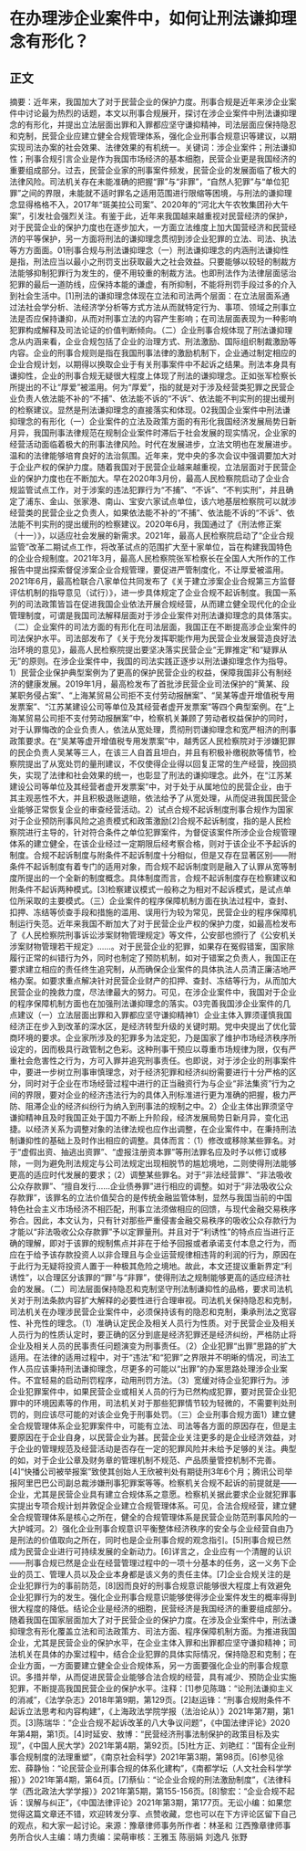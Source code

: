 # 在办理涉企业案件中，如何让刑法谦抑理念有形化？
## 正文
摘要：近年来，我国加大了对于民营企业的保护力度。刑事合规是近年来涉企业案件中讨论最为热烈的话题，本文以刑事合规展开，探讨在涉企业案件中刑法谦抑理念的有形化，并提出立法层面出罪和入罪都应坚守谦抑精神，司法层面应保持隐忍和克制，民营企业应建立健全合规管理体系，强化企业刑事合规意识等建议，以期实现司法办案的社会效果、法律效果的有机统一。关键词：涉企业案件；刑法谦抑性；刑事合规引言企业是作为我国市场经济的基本细胞，民营企业更是我国经济的重要组成部分。过去，民营企业家的刑事案件频发，民营企业的发展面临了极大的法律风险。司法机关存在未能准确的把握“罪”与“非罪”，“自然人犯罪”与“单位犯罪”之间的界限，未能就不适时罪名之适用范围进行限缩等困境，与刑法的谦抑理念显得格格不入，2017年“斑美拉公司案”、2020年的“河北大午农牧集团孙大午案”，引发社会强烈关注。有鉴于此，近年来我国越来越重视对民营经济的保护，对于民营企业的保护力度也在逐步加大，一方面立法维度上加大国营经济和民营经济的平等保护，另一方面将刑法的谦抑理念贯彻到涉企业犯罪的立法、司法、执法等方方面面。01刑事合规与刑法谦抑理念（一）刑法谦抑理念的内涵刑法谦抑性是指，刑法应当以最小之刑罚支出获取最大之社会效益。只要能够以较轻的制裁方法能够抑制犯罪行为发生的，便不用较重的制裁方法。也即刑法作为法律层面惩治犯罪的最后一道防线，应保持本能的谦虚，有所抑制，不能将刑罚手段过多的介入到社会生活中。[1]刑法的谦抑理念体现在立法和司法两个层面：在立法层面系通过法社会学分析、法经济学分析等方式方法从而就特定行为、事项、领域之刑事立法是否应保持谦抑，从而对刑事立法的内容产生影响；在司法层面表现为一种影响犯罪构成解释及司法论证的价值判断倾向。（二）企业刑事合规体现了刑法谦抑理念从内涵来看，企业合规包括了企业的治理方式、刑法激励、国际组织制裁激励等内容。企业的刑事合规则是指在我国刑事法律的激励机制下，企业通过制定相应的企业合规计划，以期得以换取企业于有关刑事案件中不起诉之结果。刑法本身具有谦抑性，企业的刑事合规无疑很大程度上体现了刑法的谦抑理念。正如张军检察长所提出的不让“厚爱”被滥用。何为“厚爱”，指的就是对于涉及经营类犯罪之民营企业负责人依法能不补的“不捕”、依法能不诉的“不诉”、依法能不判实刑的提出缓刑的检察建议。显然是刑法谦抑理念的直接落实和体现。02我国企业案件中刑法谦抑理念的有形化（一）企业案件的立法及政策方面的有形化我国经济发展局势日新月异，我国刑事法律规范在规制企业案件时滞后于社会发展的现实情况，企业家的经营活动面临着极大的刑事法律风险。时代在发展进步，立法文明也在发展进步。温和的法律能够培育良好的法治氛围。近年来，党中央的多次会议中强调要加大对于企业产权的保护力度。随着我国对于民营企业越来越重视，立法层面对于民营企业的保护力度也在不断加大。早在2020年3月份，最高人民检察院启动了企业合规监管试点工作，对于涉案的违法犯罪行为“不捕”、“不诉”、“不判实刑”，并且确定了浦东、金山、张家港、南山、宝安六家试点单位，该六地基层检察院可以就涉经营类的民营企业之负责人，如果依法能不补的“不捕”、依法能不诉的“不诉”、依法能不判实刑的提出缓刑的检察建议。2020年6月，我国通过了《刑法修正案（十一）》，以适应社会发展的新需求。2021年，最高人民检察院启动了“企业合规监管”改革二期试点工作，将改革试点的范围扩大至十家单位，旨在构建我国特色的企业合规制度。2021年3月，最高人民检察院张军检察长在全国人大所作的工作报告中提出探索督促涉案企业合规管理，要促进严管制度化，不让厚爱被滥用。2021年6月，最高检联合八家单位共同发布了《关于建立涉案企业合规第三方监督评估机制的指导意见（试行）》，进一步具体规定了企业合规不起诉制度。我国一系列的司法政策皆旨在促进我国企业依法开展合规经营，从而建立健全现代化的企业管理制度，可谓是我国司法解释层面对于涉企业案件对刑法谦抑理念的具体落实。（二）企业案件的司法方面的有形化在司法层面，我国正在不断提高涉企业案件的司法保护水平。司法部发布了《关于充分发挥职能作用为民营企业发展营造良好法治环境的意见》，最高人民检察院提出要坚决落实民营企业“无罪推定”和“疑罪从无”的原则。在涉企业案件中，我国的司法实践正逐步以刑法谦抑理念作为指导。1）民营企业保护典型案例为了更高的保护民营企业的权益，保障我国非公有制经济的健康发展。2019年1月，最高检发布了首批涉民营企业司法保护的“黄某、段某职务侵占案”、“上海某贸易公司拒不支付劳动报酬案”、“吴某等虚开增值税专用发票案”、“江苏某建设公司等单位及其经营者虚开发票案”等四个典型案例。在“上海某贸易公司拒不支付劳动报酬案”中，检察机关兼顾了劳动者权益保护的同时，对于认罪悔改的企业负责人，依法从宽处理，贯彻刑罚谦抑理念和宽严相济的刑事政策要求。在“吴某等虚开增值税专用发票案”中，越秀区人民检察院对于涉嫌犯罪的民企负责人吴某等三人，在该三人自首且坦白，并且有积极补缴税款等情节，检察院提出了从宽处罚的量刑建议，不仅使得企业得以回复正常的生产经营，挽回损失，实现了法律和社会效果的统一，也彰显了刑法的谦抑理念。此外，在“江苏某建设公司等单位及其经营者虚开发票案”中，对于处于从属地位的民营企业，由于其主观恶性不大，并且积极退账退赔，依法给予了从宽处理，从而促进我国民营企业能够正常恢复企业的审查经营活动。2）试点合规不起诉制度刑事合规作为国家对于企业预防刑事风险之追责模式和政策激励[2]合规不起诉制度，指的是人民检察院进行主导的，针对符合条件之单位犯罪案件，为督促该案件所涉企业合规管理体系的建立健全，在该企业经过一定期限后经考察合格，则对于该企业不予起诉的制度。合规不起诉制度与附条件不起诉制度十分相似，但是又存在显著区别——附条件不起诉制度有着专门的适用对象，而合规不起诉制度则是融入了认罪从宽等制度所提出的一个全新的制度概念。具体制度而言，合规不起诉制度存在检察建议和附条件不起诉两种模式。[3]检察建议模式一般称之为相对不起诉模式，是试点单位所采取的主要模式。（三）企业案件的程序保障机制方面在执法过程中，查封、扣押、冻结等侦查手段和措施的滥用、误用行为较为常见，民营企业的程序保障机制运行失范。近年来我国不断加大了对于民营企业产权的保护力度，如最高检发布了《人民检察院刑事诉讼涉案财物管理规定》等文件，公安部也颁行了《公安机关涉案财物管理若干规定》……。对于民营企业的犯罪，如果存在冤假错案，国家除履行正常的纠错行为外，同时也制定了预防机制，如对于错案之负责人，我国正在要求建立相应的责任终生追究制，从而确保企业案件的具体执法人员清正廉洁地严格办案。如要求重点解决针对民营企业财产的扣押、查封、冻结等行为，从而加大民营企业的挽救力度，尽法律最大的努力。可见，在涉企业案件中，我国对于企业的程序保障机制方面也在加强刑法谦抑理念的落实。03完善我国涉企业案件的几点建议（一）立法层面出罪和入罪都应坚守谦抑精神1）企业主体入罪须谨慎我国经济正在步入到改革的深水区，是经济转型升级的关键时期。党中央提出了优化营商环境的要求。企业家所涉及的犯罪多为法定犯，乃是国家了维护市场经济秩序所设定的，因而极具行政管制之色彩。这种刑事干预应以尊重市场规律为限，仅有严重社会危害性之行为，方可入罪并追究刑事责任。也即说，对于涉企业的刑事案件中，要进一步树立刑事审慎理念，对于经济犯罪和经济纠纷需要进行十分严格的区分，同时对于企业在市场经营过程中进行的正当融资行为与企业“非法集资”行为之间的界限，要对企业的经济违法行为的具体入刑标准进行更为准确的把握，极力严防、阻滞企业的经济纠纷行为纳入到刑事法的规制之中。2）企业主体出罪须坚守谦抑精神且及时我国正处于国力不断上升阶段，经济发展局势日新月异，变化迅捷。以经济关系为调整对象的法律法规也应作出调整，在企业案件中，在秉持刑法制谦抑性的基础上及时作出相应的调整。具体而言：（1）修改或移除某些罪名。对于“虚假出资、抽逃出资罪”、“虚报注册资本罪”等刑法罪名应及时予以修订或移除，一则为避免刑法规定与公司法规定出现相脱节的尴尬境地，二则使得刑法能够更高的适应时代发展的要求；（2）调整某些罪名。对于“非法经营罪”、“非法吸收公众存款罪”、“擅自发行……企业债券罪”进行相应的调整。如对于“非法吸收公众存款罪”，该罪名的立法价值契合的是传统金融监管体制，显然与我国当前的中国特色社会主义市场经济不相匹配，刑事立法须做相应的回馈，与现代金融交易秩序弥合。因此，本文认为，只有针对那些严重侵害金融交易秩序的吸收公众存款行为才能以“非法吸收公众存款罪”予以定罪量刑。并且对于“利诱性”的特点应当进行正确的理解，即对于该罪的规制焦点并非在于给予回报或者承诺支付本息之行为，而应在于给予该存款投资人以非合理且与企业运营规律相违背的利润的行为，原因在于此行为无疑将投资人置于一种极其危险之境地。故此，本文还提议重新界定“利诱性”，以合理区分该罪的“罪”与“非罪”，使得刑法之规制能够更高的适应经济社会的发展。（二）司法层面保持隐忍和克制坚守刑法制谦抑性的品格，要求司法机关对于刑法条款内容扩大解释的必要性进行合理审视。司法机关保持隐忍和克制，司法机关在办理涉民营企业案件中，必须保持该有的隐忍和克制，秉承刑法之宽容性、补充性的理念。（1）准确认定民企及相关人员行为性质。对于民营企业及相关人员行为的性质认定时，要正确的区分到底是经济犯罪还是经济纠纷，严格防止将企业及相关人员的民事责任问题演变为刑事责任。（2）企业犯罪“出罪”思路的扩大适用。在法律的适用过程中，对于“违法”和“犯罪”之界限并不明晰的情况，司法工作人员应该秉持刑法谦抑理念，尽更多的可能以“出罪”的办案思路处理涉企业案件。不宜轻易的启动刑罚程序，动用刑罚方法。（3）宽缓对待企业犯罪行为。涉企业犯罪案件中，如果民营企业或相关人员的行为已然构成犯罪，要对民营企业犯罪中的环境因素等的作用，司法机关对于那些犯罪情节较为轻微的，不需要判处刑罚的，则应该尽可能的对该企业免于刑事处罚。（三）企业刑事合规方面1）建立健全合规管理体系企业犯罪案件中，可能有立法、司法等各方面的原因存在，但是主要原因在于企业自身，以民营企业为甚。民营企业关注更多的是企业经济效益，对于企业的管理规范及经营活动是否存在一定的犯罪风险并未给予足够的关注。典型的如，对于企业公章及财务章的管理机制不规范、产品质量管控机制不完善。[4]“快播公司被举报案”致使其创始人王欣被判处有期徒刑3年6个月；腾讯公司举报阿里巴巴公司副总裁涉嫌刑事犯罪案等等。检察机关合规不起诉的前提就是——企业，尤其是民营企业具有建立合规体系之意愿。检察机关据此要求企业就犯罪事实提出专项合规计划并敦促企业建立合规管理体系。可见，合法合规经营，建立健全合规管理体系是核心之所在，健全的合规管理体系是民营企业防范刑事风险的一大护城河。2）强化企业刑事合规意识平衡整体经济秩序的安全与企业经营自由乃是刑法的价值取向之所在，同时也是企业刑事合规的观念指引。[5]刑事合规已然成为民营企业进行可持续发展的全新动力。[6]详言之，企业应有一个清醒的认识——刑事合规已然是企业在经营管理过程中的一项十分基本的任务，这一义务下企业的员工、管理人员以及企业本身都是该义务的责任主体。[7]企业合规关注的是企业犯罪行为的事前防范，[8]因而良好的刑事合规意识能够很大程度上有效避免企业犯罪行为的发生。强化企业刑事合规意识能够使得涉企业案件发生的概率得到很大程度的降低。结论企业是经济的细胞，民营经济是我国经济的重要组成部分。随着我国在国家层面加大了对于民营企业的保护力度。在涉及企业案件中，刑法谦抑理念有形化覆盖立法和司法政策方、司法方面、程序保障机制方面。为推进我国企业，尤其是民营企业的保护水平，在企业主体入罪和出罪都应坚守谦抑精神；司法机关在具体的办案过程中，结合企业犯罪的具体实际情况，保持隐忍和克制；在企业方面，一方面要建立健全企业合规体系，另一方面要强化企业的刑事合规意识。多措并举，从而促进民营企业能够合法合规的经营，具有减少、预防企业实施犯罪，不断提高我国民营企业的保护水平。注释：[1]参见陈璐：“论刑法谦抑主义的消减”，《法学杂志》2018年第9期，第129页。[2]赵运锋：“刑事合规附条件不起诉立法思考和内容构建”，《上海政法学院学报（法治论从）》2021年第7期，第1页。[3]陈瑞华：“企业合规不起诉改革的八大争议问题”，《中国法律评论》2020年第4期，第1页。[4]时延安、敖博：“民营经济刑事法制保护的政策目标及实现”，《中国人民大学》2021年第4期，第92页。[5]杜方正、刘艳红：“国有企业刑事合规制度的法理重塑”，《南京社会科学》2021年第3期，第98页。[6]参见徐宏、薛静怡：“论民营企业刑事合规的体系化建构”，《南都学坛（人文社会科学学报）》2021年第4期，第64页。[7]蔡仙：“论企业合规的刑法激励制度”，《法律科学（西北政法大学学报）》2021年第5期，第155-156页。[8]黎宏：“企业合规不起诉：误解与纠正”，《中国法律评论》2021年第3期，第177页。无讼小编：如果您觉得这篇文章还不错，欢迎转发分享、点赞收藏，您也可以在下方评论区留下自己的观点，和大家一起讨论。来源：豫章律师事务所作者：林圣和 江西豫章律师事务所合伙人主编：靖力责编：梁萌审核：王雅玉 陈丽娟 刘逸凡 张野